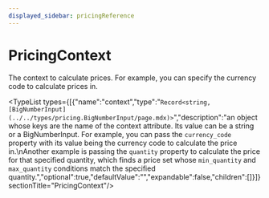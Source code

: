 ```yaml
---
displayed_sidebar: pricingReference
---
```



# PricingContext

The context to calculate prices. For example, you can specify the currency code to calculate prices in.

<TypeList types={[{"name":"context","type":"`Record<string, [BigNumberInput](../../types/pricing.BigNumberInput/page.mdx)>`","description":"an object whose keys are the name of the context attribute. Its value can be a string or a BigNumberInput. For example, you can pass the `currency_code` property with its value being the currency code to calculate the price in.\nAnother example is passing the `quantity` property to calculate the price for that specified quantity, which finds a price set whose `min_quantity` and `max_quantity` conditions match the specified quantity.","optional":true,"defaultValue":"","expandable":false,"children":[]}]}  sectionTitle="PricingContext"/>
